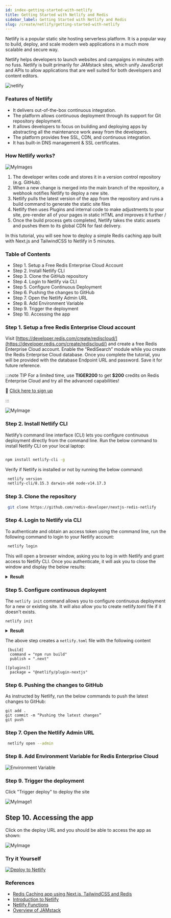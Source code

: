 ```yaml
---
id: index-getting-started-with-netlify
title: Getting Started with Netlify and Redis
sidebar_label: Getting Started with Netlify and Redis
slug: /create/netlify/getting-started-with-netlify
---
```



Netlify is a popular static site hosting serverless platform. It is a popular way to build, deploy, and scale modern web applications in a much more scalable and secure way.  

Netlify helps developers to launch websites and campaigns in minutes with no fuss. Netlify is built primarily for JAMstack sites, which unify JavaScript and APIs to allow applications that are well suited for both developers and content editors.

![netlify](netlify_redis.png)

### Features of Netlify

- It delivers out-of-the-box continuous integration.
- The platform allows continuous deployment through its support for Git repository deployment.
- It allows developers to focus on building and deploying apps by abstracting all the maintenance work away from the developers.
- The platform provides free SSL, CDN, and continuous integration.
- It has built-in DNS management & SSL certificates.

### How Netlify works?

![MyImages](netlifyimage.png)

1. The developer writes code and stores it in a version control repository (e.g. GitHub).
2. When a new change is merged into the main branch of the repository, a webhook notifies Netlify to deploy a new site.
3. Netlify pulls the latest version of the app from the repository and runs a build command to generate the static site files
4. Netlify then uses Plugins and internal code to make adjustments to your site, pre-render all of your pages in static HTML and improves it further
/
5. Once the build process gets completed, Netlify takes the static assets and pushes them to its global CDN for fast delivery.

In this tutorial, you will see how to deploy a simple Redis caching app built with Next.js and TailwindCSS to Netlify in 5 minutes.


### Table of Contents

- Step 1. Setup a Free Redis Enterprise Cloud Account
- Step 2. Install Netlify CLI
- Step 3. Clone the GitHub repository
- Step 4. Login to Netlify via CLI
- Step 5. Configure Continuous Deployment
- Step 6. Pushing the changes to GitHub
- Step 7. Open the Netlify Admin URL
- Step 8. Add Environment Variable 
- Step 9. Trigger the deployment
- Step 10. Accessing the app

### Step 1. Setup a free Redis Enterprise Cloud account

Visit [https://developer.redis.com/create/rediscloud/](https://developer.redis.com/create/rediscloud/) and create a free Redis Enterprise Cloud account. Enable the “RediSearch” module while you create the Redis Enterprise Cloud database. Once you complete the tutorial, you will be provided with the database Endpoint URL and password. Save it for future reference.

:::note TIP
For a limited time, use **TIGER200** to get **$200** credits on Redis Enterprise Cloud and try all the advanced capabilities! 

:tada: [Click here to sign up](https://redis.com/try-free)

:::


![MyImage](recloud_search.png)


### Step 2. Install Netlify CLI

Netlify’s command line interface (CLI) lets you configure continuous deployment directly from the command line. Run the below command to install Netlify CLI on your local laptop:


```bash

npm install netlify-cli -g
```

Verify if Netlify is installed or not by running the below command:

```bash
 netlify version
 netlify-cli/8.15.3 darwin-x64 node-v14.17.3
```

### Step 3. Clone the repository

```bash
 git clone https://github.com/redis-developer/nextjs-redis-netlify
```


### Step 4. Login to Netlify via CLI

To authenticate and obtain an access token using the command line, run the following command to login to your Netlify account:



 ```bash
  netlify login
 ```
This will open a browser window, asking you to log in with Netlify and grant access to Netlify CLI.
Once you authenticate, it will ask you to close the window and display the below results:

<details><summary markdown="span"><strong>Result</strong></summary>

```
  Already logged in via netlify config on your machine

  Run netlify status for account details

  To see all available commands run: netlify help
```
</details>



### Step 5. Configure continuous deployent 

The ```netlify init``` command allows you to configure continuous deployment for a new or existing site. 
It will also allow you to create netlify.toml file if it doesn't exists.

```
netlify init  
```



<details><summary markdown="span"><strong>Result</strong></summary>

```
netlify init  
? What would you like to do? +  Create & configure a new site
? Team: Redis
Choose a unique site name (e.g. super-cool-site-by-redisdeveloper.netlify.app) or leave it blank for a random name. You can update the site name later.
? Site name (optional): undefined

Site Created

Admin URL: https://app.netlify.com/sites/super-cool-site-by-redisdeveloper
URL:       https://super-cool-site-by-redisdeveloper.netlify.app
Site ID:   a70bcfb7-b7b1-4fdd-be8b-5eb3b5dbd404

Linked to super-cool-site-by-redis-developer in /Users/redisdeveloper/projects/netlify/basic-caching-demo-nodejs/.netlify/state.json
? Your build command (hugo build/yarn run build/etc): yarn start
? Directory to deploy (blank for current dir): dist
? Netlify functions folder: functions
Adding deploy key to repository...
Deploy key added!

Creating Netlify GitHub Notification Hooks...
Netlify Notification Hooks configured!

Success! Netlify CI/CD Configured!

This site is now configured to automatically deploy from github branches & pull requests

Next steps:

  git push       Push to your git repository to trigger new site builds
  netlify open   Open the Netlify admin URL of your site
```
</details>

The above step creates a ```netlify.toml``` file with the following content

```javacript title="netlify.toml"
 [build]
  command = "npm run build"
  publish = ".next"

[[plugins]]
  package = "@netlify/plugin-nextjs"

```


### Step 6. Pushing the changes to GitHub

As instructed by Netlify, run the below commands to push the latest changes to GitHub:

```
git add .
git commit -m “Pushing the latest changes”
git push
```

### Step 7. Open the Netlify Admin URL

```bash
 netlify open --admin
```

### Step 8. Add Environment Variable for Redis Enterprise Cloud

![Environment Variable](environ_2.png)



### Step 9. Trigger the deployment

Click "Trigger deploy" to deploy the site

![MyImage1](redisdeveloper_3.png)


## Step 10. Accessing the app

Click on the deploy URL and you should be able to access the app as shown:


![MyImage](runningapp.png)

### Try it Yourself

[![Deploy to Netlify](https://www.netlify.com/img/deploy/button.svg)](https://app.netlify.com/start/deploy?repository=https://github.com/redis-developer/nextjs-redis-netlify)

### References

- [Redis Caching app using Next.js, TailwindCSS and Redis](https://github.com/redis-developer/nextjs-redis-netlify)
- [Introduction to Netlify](https://www.netlify.com/)
- [Netlify Functions](https://www.netlify.com/products/functions/)
- [Overview of JAMstack](https://www.netlify.com/jamstack/)


